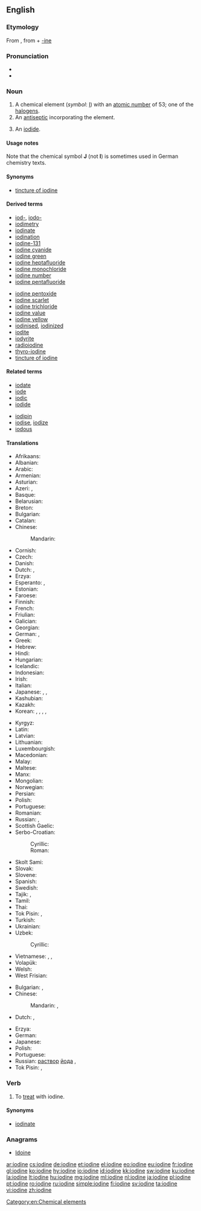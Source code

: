 ==English==

{{elements|I|tellurium|Te|xenon|Xe}}

===Etymology===
From {{etyl|fr|en}} {{term|iode||lang=fr}}, from {{etyl|grc|en}} {{term|ἰοειδής||violet|lang=grc}} + [[-ine]]

===Pronunciation===
* {{audio|en-us-iodine.ogg|Audio (US)|lang=en}}
* {{audio|en-uk-iodine.ogg|Audio (UK)|lang=en}}

===Noun===
{{en-noun|-|s}}
{{wikipedia}}

# A chemical element (''symbol'': [[I]]) with an [[atomic number]] of 53; one of the [[halogen]]s.
# An [[antiseptic]] incorporating the element.
# {{context|countable|uncountable|obsolete|lang=en}} An [[iodide]].

====Usage notes====
Note that the chemical symbol '''J''' (not '''I''') is sometimes used in German chemistry texts.

====Synonyms====
* {{sense|antiseptic}} [[tincture of iodine]]

====Derived terms====
{{rel-top|terms derived from ''iodine (noun)''}}
* [[iod-]], [[iodo-]]
* [[iodimetry]]
* [[iodinate]]
* [[iodination]]
* [[iodine-131]]
* [[iodine cyanide]]
* [[iodine green]]
* [[iodine heptafluoride]]
* [[iodine monochloride]]
* [[iodine number]]
* [[iodine pentafluoride]]
{{rel-mid}}
* [[iodine pentoxide]]
* [[iodine scarlet]]
* [[iodine trichloride]]
* [[iodine value]]
* [[iodine yellow]]
* [[iodinised]], [[iodinized]]
* [[iodite]]
* [[iodyrite]]
* [[radioiodine]]
* [[thyro-iodine]]
* [[tincture of iodine]]
{{rel-bottom}}

====Related terms====
{{rel-top|terms related to ''iodine (noun)''}}
* [[iodate]]
* [[iode]]
* [[iodic]]
* [[iodide]]
{{rel-mid}}
* [[iodipin]]
* [[iodise]], [[iodize]]
* [[iodous]]
{{rel-bottom}}

====Translations====
{{trans-top|element}}
* Afrikaans: {{t|af|jood}}
* Albanian: {{t|sq|jod}}
* Arabic: {{t|ar|يود|m|tr=yūd|sc=Arab}}
* Armenian: {{t|hy|յոդ}}
* Asturian: {{t|ast|yodu|m}}
* Azeri: {{t|az|yod}}, {{t|az|iod}}
* Basque: {{t|eu|iodoa}}
* Belarusian: {{t|be|ёд|m|sc=Cyrl}}
* Breton: {{t|br|iod|m}}
* Bulgarian: {{t|bg|йод|m|sc=Cyrl}}
* Catalan: {{t|ca|iode}}
* Chinese:
*: Mandarin: {{t+|cmn|碘|tr=diǎn|sc=Hans}}
* Cornish: {{t|kw|eyodyn}}
* Czech: {{t+|cs|jód|m}}
* Danish: {{t|da|jod}}
* Dutch: {{t+|nl|jood|n}}, {{t+|nl|jodium|n}}
* Erzya: {{t|myv|ёда}}
* Esperanto: {{t|eo|jodo}}, {{t+|eo|iodo}}
* Estonian: {{t+|et|jood}}
* Faroese: {{t|fo|jod}}
* Finnish: {{t+|fi|jodi}}
* French: {{t+|fr|iode|m}}
* Friulian: {{t|fur|jodi}}
* Galician: {{t+|gl|iodo}}
* Georgian: {{t|ka|იოდი|sc=Geor}}
* German: {{t+|de|Iod|n}}, {{t+|de|Jod|n}}
* Greek: {{t+|el|ιώδιο|n}}
* Hebrew: {{t+|he|יוד|m|tr=yod}}
* Hindi: {{t|hi|जंबुकी|tr=jambukī|sc=Deva}}
* Hungarian: {{t+|hu|jód}}
* Icelandic: {{t+|is|joð}}
* Indonesian: {{t+|id|yodium}}
* Irish: {{t|ga|iaidín}}
* Italian: {{t+|it|iodio|m}}
* Japanese: {{t+|ja|ヨウ素|tr=ようそ, yōso|sc=Jpan}}, {{t+|ja|沃素|tr=ようそ, yōso|sc=Jpan}}, {{t+|ja|ヨード|tr=yōdo|sc=Jpan}}
* Kashubian: {{t|csb|jód}}
* Kazakh: {{t|kk|йод|sc=Cyrl}}
* Korean: {{t+|ko|요오드|sc=Kore}}, {{t|ko|옥도|tr=沃度, okdo|sc=Kore}}, {{t|ko|옥소|tr=沃素, okso|sc=Kore}}, {{t|ko|요오듐|sc=Kore}}, {{t+|ko|아이오딘|sc=Kore}}
{{trans-mid}}
* Kyrgyz: {{t|ky|йод|sc=Cyrl}}
* Latin: {{t+|la|iodium}}
* Latvian: {{t+|lv|jods|m}}
* Lithuanian: {{t+|lt|jodas}}
* Luxembourgish: {{t|lb|Iod}}
* Macedonian: {{t|mk|јод|m|sc=Cyrl}}
* Malay: {{t|ms|iodin}}
* Maltese: {{t|mt|jodju|m}}
* Manx: {{t|gv|eeadeen}}
* Mongolian: {{t|mn|йод|sc=Cyrl}}
* Norwegian: {{t+|no|jod}}
* Persian: {{t+|fa|ید|tr=yod|sc=fa-Arab}}
* Polish: {{t+|pl|jod|m}}
* Portuguese: {{t+|pt|iodo}}
* Romanian: {{t+|ro|iod|n}}
* Russian: {{t+|ru|йод|m}}, {{t+|ru|иод|m|tr=iód|sc=Cyrl}}
* Scottish Gaelic: {{t|gd|ìodain}}
* Serbo-Croatian:
*: Cyrillic: {{t|sh|јод|m|sc=Cyrl}}
*: Roman: {{t+|sh|jod|m}}
* Skolt Sami: {{t|sms|jåått}}
* Slovak: {{t|sk|jód|m}}
* Slovene: {{t+|sl|jod|m}}
* Spanish: {{t+|es|yodo|m}}
* Swedish: {{t+|sv|jod|c}}
* Tajik: {{t|tg|йод|sc=Cyrl}}, {{t|tg|иод|sc=Cyrl}}
* Tamil: {{t|ta|அயடின்}}
* Thai: {{t+|th|ไอโอดีน|tr=aiōdīn|sc=Thai}}
* Tok Pisin: {{t|tpi|aiadin}}, {{t|tpi|yot}}
* Turkish: {{t+|tr|iyot}}
* Ukrainian: {{t|uk|йод|m|sc=Cyrl}}
* Uzbek: {{t+|uz|yod}}
*: Cyrillic: {{t|uz|йод|sc=Cyrl}}
* Vietnamese: {{t|vi|iot}}, {{t+|vi|iốt}}, {{t|vi|iođ}}
* Volapük: {{t+|vo|yodin}}
* Welsh: {{t+|cy|ïodin}}
* West Frisian: {{t|fy|joadium}}
{{trans-bottom}}

{{trans-top|antiseptic}}
* Bulgarian: {{t|bg|йодна тинктура|f|tr=jódna tinktúra|sc=Cyrl}}, {{qualifier|colloquial}} {{t|bg|йод|m|tr=jod|sc=Cyrl}}
* Chinese:
*: Mandarin: {{t+|cmn|碘酒|tr=diǎnjiǔ|sc=Hans}}, {{t+|cmn|碘酊|tr=diǎndǐng|sc=Hans}}
* Dutch: {{t+|nl|jodium|n}}, {{t|nl|jodiumtinctuur|m}}
{{trans-mid}}
* Erzya: {{t|myv|ёда}}
* German: {{t|de|Jodtinktur|f}}
* Japanese: {{t|ja|ヨードチンキ|tr=yōdochinki|sc=Jpan}}
* Polish: {{t+|pl|jodyna|f}}
* Portuguese: {{t+|pt|iodo|m}}
* Russian: [[раствор]] [[йод|йода]] {{g|m}}, {{t+|ru|иод|m|tr=iód|sc=Cyrl}}
* Tok Pisin: {{t|tpi|aiadin}}, {{t|tpi|yot}}
{{trans-bottom}}

===Verb===
{{en-verb|iodin}}

# {{context|transitive|lang=en}} To [[treat]] with iodine.

====Synonyms====
* [[iodinate]]

===Anagrams===
* [[Idoine#English|Idoine]]

[[Category:en:Chemical elements]]

[[ar:iodine]]
[[cs:iodine]]
[[de:iodine]]
[[et:iodine]]
[[el:iodine]]
[[eo:iodine]]
[[eu:iodine]]
[[fr:iodine]]
[[gl:iodine]]
[[ko:iodine]]
[[hy:iodine]]
[[io:iodine]]
[[id:iodine]]
[[kk:iodine]]
[[sw:iodine]]
[[ku:iodine]]
[[la:iodine]]
[[lt:iodine]]
[[hu:iodine]]
[[mg:iodine]]
[[ml:iodine]]
[[nl:iodine]]
[[ja:iodine]]
[[pl:iodine]]
[[pt:iodine]]
[[ro:iodine]]
[[ru:iodine]]
[[simple:iodine]]
[[fi:iodine]]
[[sv:iodine]]
[[ta:iodine]]
[[vi:iodine]]
[[zh:iodine]]